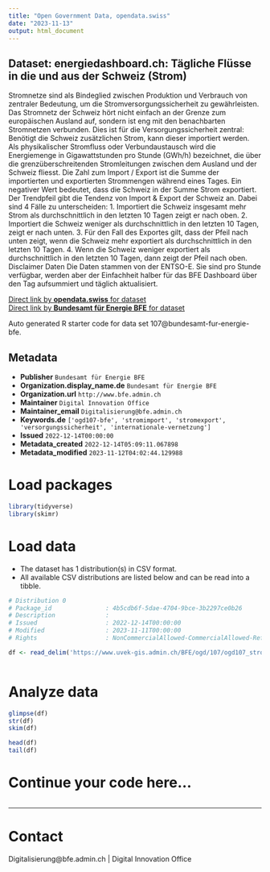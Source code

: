 ```yaml
---
title: "Open Government Data, opendata.swiss"
date: "2023-11-13"
output: html_document
---
```


## Dataset: energiedashboard.ch: Tägliche Flüsse in die und aus der Schweiz (Strom)

Stromnetze sind als Bindeglied zwischen Produktion und Verbrauch von zentraler Bedeutung, um die Stromversorgungssicherheit zu gewährleisten. Das Stromnetz der Schweiz hört nicht einfach an der Grenze zum europäischen Ausland auf, sondern ist eng mit den benachbarten Stromnetzen verbunden. Dies ist für die Versorgungssicherheit zentral: Benötigt die Schweiz zusätzlichen Strom, kann dieser importiert werden. Als physikalischer Stromfluss oder Verbundaustausch wird die Energiemenge in Gigawattstunden pro Stunde (GWh/h) bezeichnet, die über die grenzüberschreitenden Stromleitungen zwischen dem Ausland und der Schweiz fliesst. Die Zahl zum Import / Export ist die Summe der importierten und exportierten Strommengen während eines Tages. Ein negativer Wert bedeutet, dass die Schweiz in der Summe Strom exportiert.  Der Trendpfeil gibt die Tendenz von Import & Export der Schweiz an. Dabei sind 4 Fälle zu unterscheiden: 1. Importiert die Schweiz insgesamt mehr Strom als durchschnittlich in den letzten 10 Tagen zeigt er nach oben. 2. Importiert die Schweiz weniger als durchschnittlich in den letzten 10 Tagen, zeigt er nach unten. 3. Für den Fall des Exportes gilt, dass der Pfeil nach unten zeigt, wenn die Schweiz mehr exportiert als durchschnittlich in den letzten 10 Tagen. 4. Wenn die Schweiz weniger exportiert als durchschnittlich in den letzten 10 Tagen, dann zeigt der Pfeil nach oben. Disclaimer Daten Die Daten stammen von der ENTSO-E. Sie sind pro Stunde verfügbar, werden aber der Einfachheit halber für das BFE Dashboard über den Tag aufsummiert und täglich aktualisiert.

[Direct link by **opendata.swiss** for dataset](https://opendata.swiss/de/dataset/energiedashboard-ch-tagliche-flusse-in-die-und-aus-der-schweiz-strom)<br>
[Direct link by **Bundesamt für Energie BFE** for dataset](https://energiedashboard.ch)

Auto generated R starter code for data set 107@bundesamt-fur-energie-bfe.

## Metadata

- **Publisher** `Bundesamt für Energie BFE`
- **Organization.display_name.de** `Bundesamt für Energie BFE`
- **Organization.url** `http://www.bfe.admin.ch`
- **Maintainer** `Digital Innovation Office`
- **Maintainer_email** `Digitalisierung@bfe.admin.ch`
- **Keywords.de** `['ogd107-bfe', 'stromimport', 'stromexport', 'versorgungssicherheit', 'internationale-vernetzung']`
- **Issued** `2022-12-14T00:00:00`
- **Metadata_created** `2022-12-14T05:09:11.067898`
- **Metadata_modified** `2023-11-12T04:02:44.129988`


# Load packages

```r

library(tidyverse)
library(skimr)

```

# Load data

-   The dataset has 1 distribution(s) in CSV format.
-   All available CSV distributions are listed below and can be read into a tibble.

```r

# Distribution 0
# Package_id               : 4b5cdb6f-5dae-4704-9bce-3b2297ce0b26
# Description              : 
# Issued                   : 2022-12-14T00:00:00
# Modified                 : 2023-11-11T00:00:00
# Rights                   : NonCommercialAllowed-CommercialAllowed-ReferenceRequired

df <- read_delim('https://www.uvek-gis.admin.ch/BFE/ogd/107/ogd107_strom_import_export.csv')



```

# Analyze data

```r

glimpse(df)
str(df)
skim(df)

head(df)
tail(df)

```

# Continue your code here...

```r

```

------------------------------------------------------------------------

# Contact

Digitalisierung@bfe.admin.ch | Digital Innovation Office
